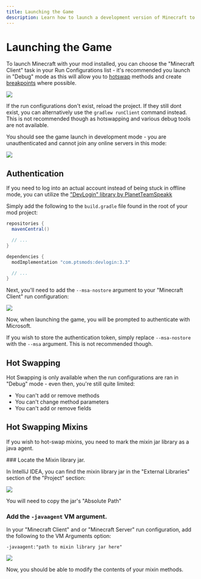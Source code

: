```yaml
---
title: Launching the Game
description: Learn how to launch a development version of Minecraft to debug your mods with.
---
```



# Launching the Game

To launch Minecraft with your mod installed, you can choose the "Minecraft Client" task in your Run Configurations list - it's recommended you launch in "Debug" mode as this will allow you to [hotswap](/basic-problem-solving#reloading-an-active-instance) methods and create [breakpoints](/basic-problem-solving#breakpoint) where possible.

![](/getting-started/launching-the-game_0.png)

If the run configurations don't exist, reload the project. If they still dont exist, you can alternatively use the `gradlew runClient` command instead. This is not recommended though as hotswapping and various debug tools are not available.

You should see the game launch in development mode - you are unauthenticated and cannot join any online servers in this mode:

![](/getting-started/launching-the-game_1.png)

## Authentication

If you need to log into an actual account instead of being stuck in offline mode, you can utilize the ["DevLogin" library by PlanetTeamSpeakk](https://github.com/PlanetTeamSpeakk/DevLogin)

Simply add the following to the `build.gradle` file found in the root of your mod project:

```groovy
repositories {
  mavenCentral()

  // ...
}

dependencies {
  modImplementation "com.ptsmods:devlogin:3.3"

  // ...
}
```

Next, you'll need to add the `--msa-nostore` argument to your "Minecraft Client" run configuration:

![](/getting-started/launching-the-game_2.png)

Now, when launching the game, you will be prompted to authenticate with Microsoft.

If you wish to store the authentication token, simply replace `--msa-nostore` with the `--msa` argument. This is not recommended though.

## Hot Swapping

Hot Swapping is only available when the run configurations are ran in "Debug" mode - even then, you're still quite limited:

- You can't add or remove methods
- You can't change method parameters
- You can't add or remove fields

## Hot Swapping Mixins

If you wish to hot-swap mixins, you need to mark the mixin jar library as a java agent.

<Steps>
### Locate the Mixin library jar.

In IntelliJ IDEA, you can find the mixin library jar in the "External Libraries" section of the "Project" section:

![](/getting-started/launching-the-game_3.png)

You will need to copy the jar's "Absolute Path" 

### Add the `-javaagent` VM argument.

In your "Minecraft Client" and or "Minecraft Server" run configuration, add the following to the VM Arguments option:

```
-javaagent:"path to mixin library jar here"
```

![](/getting-started/launching-the-game_4.png)

</Steps>

Now, you should be able to modify the contents of your mixin methods.